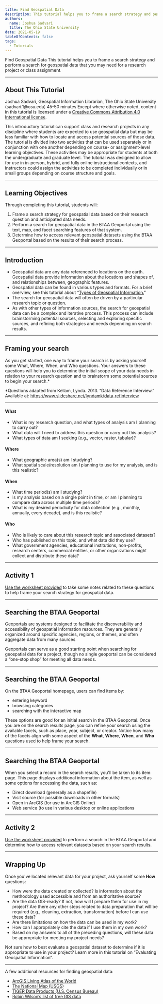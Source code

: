 ```yaml
---
title: Find Geospatial Data
description: This tutorial helps you to frame a search strategy and perform a search for geospatial data that you may need for a research project or class assignment.
authors:
  name: Joshua Sadvari
  title: The Ohio State University
date: 2021-05-19
tableOfContents: false
tags:
  - Tutorials
---
```




<Slideshow>

<CoverSlide>
  <span slot="title">Find Geospatial Data</span>
  <span slot="subtitle">This tutorial helps you to frame a search strategy and perform a search for geospatial data that you may need for a research project or class assignment.</span>
</CoverSlide>

---

## About This Tutorial

<MetadataBlock>
  <Fragment slot="author">
    Joshua Sadvari, Geospatial Information Librarian, The Ohio State University (sadvari.1@osu.edu)
  </Fragment>
  <Fragment slot="time">
    45-50 minutes
  </Fragment>
  <Fragment slot="license">
    Except where otherwise noted, content in this tutorial is licensed under a <a href="https://creativecommons.org/licenses/by/4.0/">Creative Commons Attribution 4.0 International license</a>.
  </Fragment>
  
This introductory tutorial can support class and research projects in any discipline where students are expected to use geospatial data but may be less familiar with how to locate and access potential sources of those data. The tutorial is divided into two activities that can be used separately or in conjunction with one another depending on course- or assignment-level learning objectives. These activities may be appropriate for students at both the undergraduate and graduate level. The tutorial was designed to allow for use in in-person, hybrid, and fully online instructional contexts, and instructors could assign the activities to be completed individually or in small groups depending on course structure and goals.
</MetadataBlock>

---

## Learning Objectives

Through completing this tutorial, students will:

1. Frame a search strategy for geospatial data based on their research question and anticipated data needs.
2. Perform a search for geospatial data in the BTAA Geoportal using the text, map, and facet searching features of that system.
3. Determine how to access relevant geospatial datasets using the BTAA Geoportal based on the results of their search process.
---

## Introduction

* Geospatial data are any data referenced to locations on the earth. Geospatial data provide information about the locations and shapes of, and relationships between, geographic features.
* Geospatial data can be found in various types and formats. For a brief overview, see this tutorial about “[Types of Geospatial Information.](01_types-of-geospatial-information)”
* The search for geospatial data will often be driven by a particular research topic or question.
* As with other types of information sources, the search for geospatial data can be a complex and iterative process. This process can include brainstorming potential sources, selecting and exploring specific sources, and refining both strategies and needs depending on search results.
---

## Framing your search

As you get started, one way to frame your search is by asking yourself some What, Where, When, and Who questions. Your answers to these questions will help you to determine the initial scope of your data needs in relation to your research question and to brainstorm some potential sources to begin your search.*

*Questions adapted from Kellam, Lynda. 2013. “Data Reference Interview.” Available at: https://www.slideshare.net/lyndamk/data-refinterview

---

#### What

* What is my research question, and what types of analysis am I planning to carry out?
* What data will I need to address this question or carry out this analysis?
* What types of data am I seeking (e.g., vector, raster, tabular)?

#### Where

* What geographic area(s) am I studying?
* What spatial scale/resolution am I planning to use for my analysis, and is this realistic?

#### When

* What time period(s) am I studying?
* Is my analysis based on a single point in time, or am I planning to compare data across multiple time periods?
* What is my desired periodicity for data collection (e.g., monthly, annually, every decade), and is this realistic?

#### Who

* Who is likely to care about this research topic and associated datasets?
* Who has published on this topic, and what data did they use?
* What government agencies, educational institutions, non-profits, research centers, commercial entities, or other organizations might collect and distribute these data?

---

## Activity 1

[Use the worksheet provided](/public/documents/FindingGeospatialData.pdf) to take some notes related to these questions to help frame your search strategy for geospatial data.

---

## Searching the BTAA Geoportal

Geoportals are systems designed to facilitate the discoverability and accessibility of geospatial information resources. They are generally organized around specific agencies, regions, or themes, and often aggregate data from many sources.

Geoportals can serve as a good starting point when searching for geospatial data for a project, though no single geoportal can be considered a “one-stop shop” for meeting all data needs.

---

## Searching the BTAA Geoportal

On the BTAA Geoportal homepage, users can find items by:

* entering keyword
* browsing categories
* searching with the interactive map

These options are good for an initial search in the BTAA Geoportal. Once you are on the search results page, you can refine your search using the available facets, such as place, year, subject, or creator.
Notice how many of the facets align with some aspect of the **What**, **Where**, **When**, and **Who** questions used to help frame your search.

---

## Searching the BTAA Geoportal

When you select a record in the search results, you'll be taken to its item page. This page displays additional information about the item, as well as some options for accessing the data, such as:

* Direct download (generally as a shapefile)
* Visit source (for possible downloads in other formats)
* Open in ArcGIS (for use in ArcGIS Online)
* Web service (to use in various desktop or online applications

---

## Activity 2

[Use the worksheet provided](/public/documents/EvaluatingGeospatialData.pdf) to perform a search in the BTAA Geoportal and determine how to access relevant datasets based on your search results.

---

## Wrapping Up

Once you've located relevant data for your project, ask yourself some **How** questions:

* How were the data created or collected? Is information about the methodology used accessible and from an authoritative source?
* Are the data GIS-ready? If not, how will I prepare them for use in my project? Are there any other steps related to data preparation that will be required (e.g., cleaning, extraction, transformation) before I can use these data?
* Are there limitations on how the data can be used in my work?
* How can I appropriately cite the data if I use them in my own work?
* Based on my answers to all of the preceding questions, will these data be appropriate for meeting my project needs?


Not sure how to best evaluate a geospatial dataset to determine if it is appropriate to use in your project? Learn more in this tutorial on “Evaluating Geospatial Information”.

---

A few additional resources for finding geospatial data:

* [ArcGIS Living Atlas of the World](https://livingatlas.arcgis.com/en/home/)
* [The National Map (USGS)](https://www.usgs.gov/core-science-systems/ngp/tnm-delivery/)
* [TIGER Data Products (U.S. Census Bureau)](https://www.census.gov/programs-surveys/geography/guidance/tiger-data-products-guide.html)
* [Robin Wilson’s list of free GIS data](http://freegisdata.rtwilson.com/#home)


</Slideshow>